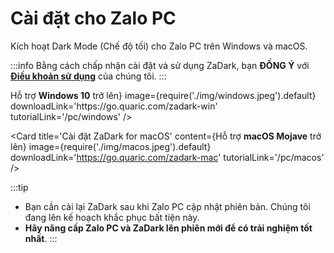 
# Cài đặt cho Zalo PC

Kích hoạt Dark Mode (Chế độ tối) cho Zalo PC trên Windows và macOS.

:::info
Bằng cách chấp nhận cài đặt và sử dụng ZaDark, bạn **ĐỒNG Ý** với [**Điều khoản sử dụng**](/privacy-policy) của chúng tôi.
:::

<div className='grid sm:grid-cols-2 gap-4 mb-4'>
  <Card
    title='Cài đặt ZaDark for Windows'
    content={<span>Hỗ trợ <strong>Windows 10</strong> trở lên</span>}
    image={require('./img/windows.jpeg').default}
    downloadLink='https://go.quaric.com/zadark-win'
    tutorialLink='/pc/windows'
  />

  <Card
    title='Cài đặt ZaDark for macOS'
    content={<span>Hỗ trợ <strong>macOS Mojave</strong> trở lên</span>}
    image={require('./img/macos.jpeg').default}
    downloadLink='https://go.quaric.com/zadark-mac'
    tutorialLink='/pc/macos'
  />
</div>

:::tip
- Bạn cần cài lại ZaDark sau khi Zalo PC cập nhật phiên bản. Chúng tôi đang lên kế hoạch khắc phục bất tiện này.
- **Hãy nâng cấp Zalo PC và ZaDark lên phiên mới để có trải nghiệm tốt nhất**.
:::

